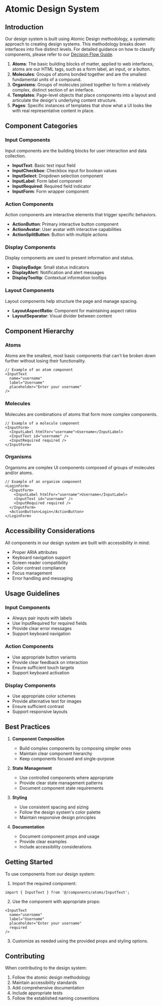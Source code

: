 # Atomic Design System

## Introduction

Our design system is built using Atomic Design methodology, a systematic approach to creating design systems. This methodology breaks down interfaces into five distinct levels. For detailed guidance on how to classify components, please refer to our [Decision Flow Guide](./AtomicDesignDecisionFlow.mdx).

1. **Atoms**: The basic building blocks of matter, applied to web interfaces, atoms are our HTML tags, such as a form label, an input, or a button.
2. **Molecules**: Groups of atoms bonded together and are the smallest fundamental units of a compound.
3. **Organisms**: Groups of molecules joined together to form a relatively complex, distinct section of an interface.
4. **Templates**: Page-level objects that place components into a layout and articulate the design's underlying content structure.
5. **Pages**: Specific instances of templates that show what a UI looks like with real representative content in place.

## Component Categories

### Input Components
Input components are the building blocks for user interaction and data collection.

- **InputText**: Basic text input field
- **InputCheckbox**: Checkbox input for boolean values
- **InputSelect**: Dropdown selection component
- **InputLabel**: Form label component
- **InputRequired**: Required field indicator
- **InputForm**: Form wrapper component

### Action Components
Action components are interactive elements that trigger specific behaviors.

- **ActionButton**: Primary interactive button component
- **ActionAvatar**: User avatar with interactive capabilities
- **ActionSplitButton**: Button with multiple actions

### Display Components
Display components are used to present information and status.

- **DisplayBadge**: Small status indicators
- **DisplayAlert**: Notification and alert messages
- **DisplayTooltip**: Contextual information tooltips

### Layout Components
Layout components help structure the page and manage spacing.

- **LayoutAspectRatio**: Component for maintaining aspect ratios
- **LayoutSeparator**: Visual divider between content

## Component Hierarchy

### Atoms
Atoms are the smallest, most basic components that can't be broken down further without losing their functionality.

```tsx
// Example of an atom component
<InputText
  name="username"
  label="Username"
  placeholder="Enter your username"
/>
```

### Molecules
Molecules are combinations of atoms that form more complex components.

```tsx
// Example of a molecule component
<InputForm>
  <InputLabel htmlFor="username">Username</InputLabel>
  <InputText id="username" />
  <InputRequired required />
</InputForm>
```

### Organisms
Organisms are complex UI components composed of groups of molecules and/or atoms.

```tsx
// Example of an organism component
<LoginForm>
  <InputForm>
    <InputLabel htmlFor="username">Username</InputLabel>
    <InputText id="username" />
    <InputRequired required />
  </InputForm>
  <ActionButton>Login</ActionButton>
</LoginForm>
```

## Accessibility Considerations

All components in our design system are built with accessibility in mind:

- Proper ARIA attributes
- Keyboard navigation support
- Screen reader compatibility
- Color contrast compliance
- Focus management
- Error handling and messaging

## Usage Guidelines

### Input Components
- Always pair inputs with labels
- Use InputRequired for required fields
- Provide clear error messages
- Support keyboard navigation

### Action Components
- Use appropriate button variants
- Provide clear feedback on interaction
- Ensure sufficient touch targets
- Support keyboard activation

### Display Components
- Use appropriate color schemes
- Provide alternative text for images
- Ensure sufficient contrast
- Support responsive layouts

## Best Practices

1. **Component Composition**
   - Build complex components by composing simpler ones
   - Maintain clear component hierarchy
   - Keep components focused and single-purpose

2. **State Management**
   - Use controlled components where appropriate
   - Provide clear state management patterns
   - Document component state requirements

3. **Styling**
   - Use consistent spacing and sizing
   - Follow the design system's color palette
   - Maintain responsive design principles

4. **Documentation**
   - Document component props and usage
   - Provide clear examples
   - Include accessibility considerations

## Getting Started

To use components from our design system:

1. Import the required component:
```tsx
import { InputText } from '@/components/atoms/InputText';
```

2. Use the component with appropriate props:
```tsx
<InputText
  name="username"
  label="Username"
  placeholder="Enter your username"
  required
/>
```

3. Customize as needed using the provided props and styling options.

## Contributing

When contributing to the design system:

1. Follow the atomic design methodology
2. Maintain accessibility standards
3. Add comprehensive documentation
4. Include appropriate tests
5. Follow the established naming conventions 